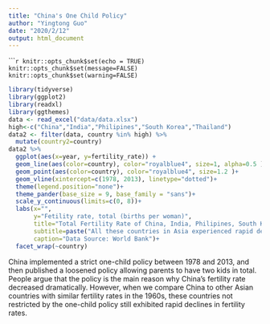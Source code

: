 ```yaml
---
title: "China's One Child Policy"
author: "Yingtong Guo"
date: "2020/2/12"
output: html_document
---
```


``````r
knitr::opts_chunk$set(echo = TRUE)
knitr::opts_chunk$set(message=FALSE)
knitr::opts_chunk$set(warning=FALSE)
```

```r
library(tidyverse)
library(ggplot2)
library(readxl)
library(ggthemes)
data <- read_excel("data/data.xlsx")
high<-c("China","India","Philipines","South Korea","Thailand")
data2 <- filter(data, country %in% high) %>%
  mutate(country2=country)
data2 %>%
  ggplot(aes(x=year, y=fertility_rate)) +
  geom_line(aes(color=country), color="royalblue4", size=1, alpha=0.5 )+
  geom_point(aes(color=country), color="royalblue4", size=1.2 )+
  geom_vline(xintercept=c(1978, 2013), linetype="dotted")+
  theme(legend.position="none")+
  theme_pander(base_size = 9, base_family = "sans")+
  scale_y_continuous(limits=c(0, 8))+
  labs(x="",
       y="Fetility rate, total (births per woman)",
       title="Total Fertility Rate of China, India, Philipines, South Korea, and Thailand (1959-2017)",
       subtitle=paste("All these countries in Asia experienced rapid declines in fertility during economic development"),
       caption="Data Source: World Bank")+
  facet_wrap(~country)
```

China implemented a strict one-child policy between 1978 and 2013, and then published a loosened policy allowing parents to have two kids in total. People argue that the policy is the main reason why China's fertility rate decreased dramatically. However, when we compare China to other Asian countries with similar fertility rates in the 1960s, these countries not restricted by the one-child policy still exhibited rapid declines in fertility rates.